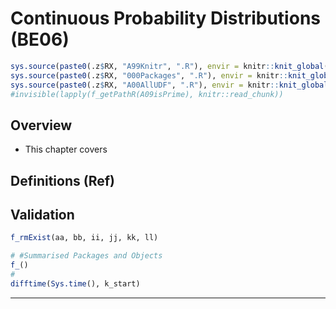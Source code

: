 # Continuous Probability Distributions (BE06) {#be06}

```r
sys.source(paste0(.z$RX, "A99Knitr", ".R"), envir = knitr::knit_global())
sys.source(paste0(.z$RX, "000Packages", ".R"), envir = knitr::knit_global())
sys.source(paste0(.z$RX, "A00AllUDF", ".R"), envir = knitr::knit_global())
#invisible(lapply(f_getPathR(A09isPrime), knitr::read_chunk))
```

## Overview

- This chapter covers 

## Definitions (Ref)


## Validation {.unlisted .unnumbered .tabset .tabset-fade}

```r
f_rmExist(aa, bb, ii, jj, kk, ll)
```

```r
# #Summarised Packages and Objects
f_()
#
difftime(Sys.time(), k_start)
```

****
